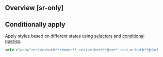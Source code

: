 ## Overview [sr-only]
<Overview/>

## Conditionally apply
Apply styles based on different states using [selectors](/guide/state-selectors) and [conditional queries](/guide/conditional-queries).
```html
<div class="resize:both**:hover** resize:both**@sm** resize:both**@dark** resize:both**@print**">…</div>
```


